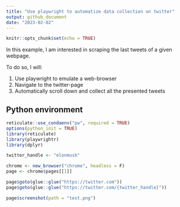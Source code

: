 ```yaml
---
title: "Use playwright to automatize data collection on twitter"
output: github_document
date: "2023-02-02"
---
```


```r
knitr::opts_chunk$set(echo = TRUE)
```

In this example, I am interested in scraping the last tweets of a given webpage. 

To do so, I will: 

1. Use playwright to emulate a web-browser
2. Navigate to the twitter-page
3. Automatically scroll down and collect all the presented tweets

## Python environment

```r
reticulate::use_condaenv("pw", required = TRUE)
options(python_init = TRUE)
library(reticulate)
library(playwrightr)
library(dplyr)
```

```r
twitter_handle <- "elonmusk"

chrome <- new_browser("chrome", headless = F)
page <- chrome$pages[[1]]
```

```r
page$goto(glue::glue("https://twitter.com"))
page$goto(glue::glue("https://twitter.com/{twitter_handle}"))
```

```r
page$screenshot(path = "test.png")
```


